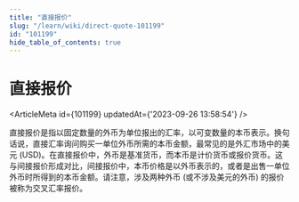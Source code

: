 ```yaml
---
title: "直接报价"
slug: "/learn/wiki/direct-quote-101199"
id: "101199"
hide_table_of_contents: true
---
```



# 直接报价

<ArticleMeta id={101199} updatedAt={'2023-09-26 13:58:54'} />
<div className='border-solid border-b border-t-0 my-4 border-[var(--ifm-color-gray-300)]' />

直接报价是指以固定数量的外币为单位报出的汇率，以可变数量的本币表示。换句话说，直接汇率询问购买一单位外币所需的本币金额，最常见的是外汇市场中的美元 (USD)。在直接报价中，外币是基准货币，而本币是计价货币或报价货币。这与间接报价形成对比，间接报价中，本币价格是以外币表示的，或者是出售一单位外币时所得到的本币金额。请注意，涉及两种外币 (或不涉及美元的外币) 的报价被称为交叉汇率报价。
